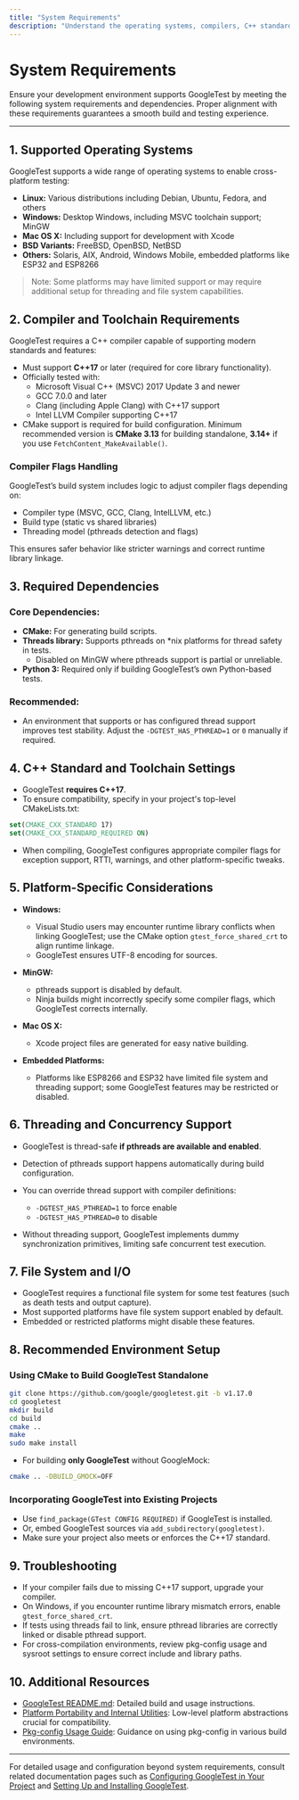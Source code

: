 ```yaml
---
title: "System Requirements"
description: "Understand the operating systems, compilers, C++ standards, and dependencies that GoogleTest supports. Learn about supported platforms so you can ensure compatibility and avoid environment-related issues from the outset."
---
```


# System Requirements

Ensure your development environment supports GoogleTest by meeting the following system requirements and dependencies. Proper alignment with these requirements guarantees a smooth build and testing experience.

---

## 1. Supported Operating Systems

GoogleTest supports a wide range of operating systems to enable cross-platform testing:

- **Linux:** Various distributions including Debian, Ubuntu, Fedora, and others
- **Windows:** Desktop Windows, including MSVC toolchain support; MinGW
- **Mac OS X:** Including support for development with Xcode
- **BSD Variants:** FreeBSD, OpenBSD, NetBSD
- **Others:** Solaris, AIX, Android, Windows Mobile, embedded platforms like ESP32 and ESP8266

> Note: Some platforms may have limited support or may require additional setup for threading and file system capabilities.

## 2. Compiler and Toolchain Requirements

GoogleTest requires a C++ compiler capable of supporting modern standards and features:

- Must support **C++17** or later (required for core library functionality).
- Officially tested with:
  - Microsoft Visual C++ (MSVC) 2017 Update 3 and newer
  - GCC 7.0.0 and later
  - Clang (including Apple Clang) with C++17 support
  - Intel LLVM Compiler supporting C++17
- CMake support is required for build configuration. Minimum recommended version is **CMake 3.13** for building standalone, **3.14+** if you use `FetchContent_MakeAvailable()`.

### Compiler Flags Handling

GoogleTest’s build system includes logic to adjust compiler flags depending on:

- Compiler type (MSVC, GCC, Clang, IntelLLVM, etc.)
- Build type (static vs shared libraries)
- Threading model (pthreads detection and flags)

This ensures safer behavior like stricter warnings and correct runtime library linkage.


## 3. Required Dependencies

### Core Dependencies:

- **CMake:** For generating build scripts.
- **Threads library:** Supports pthreads on *nix platforms for thread safety in tests.
  - Disabled on MinGW where pthreads support is partial or unreliable.
- **Python 3:** Required only if building GoogleTest’s own Python-based tests.

### Recommended:

- An environment that supports or has configured thread support improves test stability.
  Adjust the `-DGTEST_HAS_PTHREAD=1` or `0` manually if required.

## 4. C++ Standard and Toolchain Settings

- GoogleTest **requires C++17**.
- To ensure compatibility, specify in your project's top-level CMakeLists.txt:

```cmake
set(CMAKE_CXX_STANDARD 17)
set(CMAKE_CXX_STANDARD_REQUIRED ON)
```

- When compiling, GoogleTest configures appropriate compiler flags for exception support, RTTI, warnings, and other platform-specific tweaks.

## 5. Platform-Specific Considerations

- **Windows:**
  - Visual Studio users may encounter runtime library conflicts when linking GoogleTest; use the CMake option `gtest_force_shared_crt` to align runtime linkage.
  - GoogleTest ensures UTF-8 encoding for sources.

- **MinGW:**
  - pthreads support is disabled by default.
  - Ninja builds might incorrectly specify some compiler flags, which GoogleTest corrects internally.

- **Mac OS X:**
  - Xcode project files are generated for easy native building.

- **Embedded Platforms:**
  - Platforms like ESP8266 and ESP32 have limited file system and threading support; some GoogleTest features may be restricted or disabled.

## 6. Threading and Concurrency Support

- GoogleTest is thread-safe **if pthreads are available and enabled**.
- Detection of pthreads support happens automatically during build configuration.
- You can override thread support with compiler definitions:

  - `-DGTEST_HAS_PTHREAD=1` to force enable
  - `-DGTEST_HAS_PTHREAD=0` to disable

- Without threading support, GoogleTest implements dummy synchronization primitives, limiting safe concurrent test execution.

## 7. File System and I/O

- GoogleTest requires a functional file system for some test features (such as death tests and output capture).
- Most supported platforms have file system support enabled by default.
- Embedded or restricted platforms might disable these features.

## 8. Recommended Environment Setup

### Using CMake to Build GoogleTest Standalone

```bash
git clone https://github.com/google/googletest.git -b v1.17.0
cd googletest
mkdir build
cd build
cmake ..
make
sudo make install
```

- For building **only GoogleTest** without GoogleMock:

```bash
cmake .. -DBUILD_GMOCK=OFF
```

### Incorporating GoogleTest into Existing Projects

- Use `find_package(GTest CONFIG REQUIRED)` if GoogleTest is installed.
- Or, embed GoogleTest sources via `add_subdirectory(googletest)`.
- Make sure your project also meets or enforces the C++17 standard.

## 9. Troubleshooting

- If your compiler fails due to missing C++17 support, upgrade your compiler.
- On Windows, if you encounter runtime library mismatch errors, enable `gtest_force_shared_crt`.
- If tests using threads fail to link, ensure pthread libraries are correctly linked or disable pthread support.
- For cross-compilation environments, review pkg-config usage and sysroot settings to ensure correct include and library paths.

## 10. Additional Resources

- [GoogleTest README.md](https://github.com/google/googletest/blob/main/googletest/README.md): Detailed build and usage instructions.
- [Platform Portability and Internal Utilities](https://github.com/google/googletest/blob/main/googletest/include/gtest/internal/gtest-port.h): Low-level platform abstractions crucial for compatibility.
- [Pkg-config Usage Guide](docs/pkgconfig.md): Guidance on using pkg-config in various build environments.

---

For detailed usage and configuration beyond system requirements, consult related documentation pages such as [Configuring GoogleTest in Your Project](../getting-started/prerequisites-installation/configuration-setup) and [Setting Up and Installing GoogleTest](../guides/getting-started/setup-installation).
